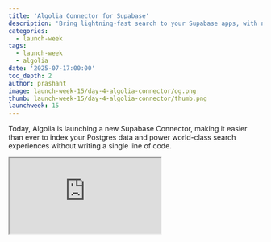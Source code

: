 ```yaml
---
title: 'Algolia Connector for Supabase'
description: 'Bring lightning-fast search to your Supabase apps, with no code required.'
categories:
  - launch-week
tags:
  - launch-week
  - algolia
date: '2025-07-17:00:00'
toc_depth: 2
author: prashant
image: launch-week-15/day-4-algolia-connector/og.png
thumb: launch-week-15/day-4-algolia-connector/thumb.png
launchweek: 15
---
```


Today, Algolia is launching a new Supabase Connector, making it easier than ever to index your Postgres data and power world-class search experiences without writing a single line of code.

<div className="video-container mb-8">
  <iframe
    className="w-full"
    src="https://www.youtube-nocookie.com/embed/sLr6-K7_Av8"
    title="How to Integrate Algolia with Your Supabase Project"
    allow="accelerometer; autoplay; clipboard-write; encrypted-media; fullscreen; gyroscope; picture-in-picture; web-share"
    allowfullscreen
  />
</div>

With just a few clicks, you can connect your Supabase database to Algolia, select the tables you want to sync, and configure how often the data updates. Algolia handles the rest. You get a fast, reliable, scalable search index, and your team gets to focus on building.

## Partners Integrating with Supabase

Supabase is more than a backend. It is a growing ecosystem of tools that work well together so developers can build faster, scale more easily, and stay focused on their product.

Partners like Algolia bring best-in-class functionality (in Algolia’s case, fast and flexible search) directly into the Supabase workflow. For developers, that means fewer workarounds, no glue code, and a smoother path from idea to production.

For partners, integrating with Supabase means more than technical compatibility. It means product visibility to tens of thousands of active projects. Supabase regularly features integrations in our docs, Launch Weeks, blog, and community programs. Developers discover and adopt your product in the context where they’re already building.

Read on to see how the Algolia Connector for Supabase works.

## How to use Algolia Connector for Supabase

To get started with Algolia’s connector, prepare the data in your Supabase database, create Supabase as a source in Algolia’s dashboard, set up your Algolia index and configure your sync job. Here’s how you can [get started](https://www.algolia.com/doc/guides/sending-and-managing-data/send-and-update-your-data/connectors/supabase) in just a few minutes.

### 1. Prepare your data in Supabase

Before you connect to Algolia, you will want to ensure all the fields you want to make searchable are in one place. If the fields you want to index live in more than one table, you can stitch them together in a [Postgres View](/docs/guides/graphql/views), allowing Algolia’s connector to get all the data you want to index.

For example, imagine you’re creating an app that allows you to easily find a movie to watch. You want to search across movie titles, genres, rating and actors. However, movies and actors are in two separate tables. You can create a view (e.g., `movies_view`) that combines the columns you need:

```sql
create view movies_view as
  select
    m.id as objectID, -- Algolia’s unique key
    m.title,
    array_agg(distinct c.actor_name) as actor_name,
    m.genre,
    m.rating,
    m.vote_count
  from
    movies as m
    left join movie_cast as c on c.movie_id = m.id
  group by m.id, m.title, m.rating, m.vote_count;
```

Later in the Algolia dashboard, you will be able to pick exactly which columns you want to index.

### 2. Go to Algolia dashboard

1. In Algolia, go to [Data Sources → Connectors](https://dashboard.algolia.com/connectors)
2. Find "Supabase" in the list and click [Connect](https://dashboard.algolia.com/connectors/supabase/create)

### 3. Configure your data source

First, you will need to fill in your Supabase connection info. From the Supabase dashboard:

1. Click the [Connect](/dashboard/project/_?showConnect=true) button found in the top of our header
2. Scroll down to **Connection Info → Transaction Pooler** and copy **host**, **port**, **database name**, and **username**
3. Paste the database credentials into the Algolia setup screen
4. Enter your Supabase database **password**
5. Select your **schema** (usually `public`)
6. Give your source a name like `supabase_movies`
7. Algolia will check the connection and confirm your credentials

### 4. Configure your destination

Once you create Supabase as a data source, you'll need to tell Algolia where to index your data.

1. Select an existing or create a new Algolia index (e.g. `supabase_movies_index`)
2. Add Index Credentials to this destination by clicking **Create one for me**
3. Click **Create destination**

### 5. Configure your task and run your sync job

1. Choose how often you want it to sync your data (e.g. every 6 hours)
2. Pick whether to do full syncs or partial updates
3. Select the table or view you want to index. We recommend selecting only one table or view for each index
4. Choose your [objectID](https://www.algolia.com/doc/guides/sending-and-managing-data/prepare-your-data/in-depth/what-is-in-a-record/#unique-record-identifier) (usually your primary key)

Once configured, create the task. Algolia will start syncing records from Supabase into your search index (in the YouTube demo above, 8,800+ movie records were synced in under a minute).

You can now instantly search your Supabase data using Algolia's lightning-fast API.

## No more data pipelines. Just fast search.

With the Algolia + Supabase connector, you don’t need to build or maintain custom data pipelines. With Algolia, you don’t need to worry about scaling your own search infrastructure. With Algolia’s API clients, you just connect and go.

## Getting Started

1. [Supabase](/dashboard)
2. [Algolia](https://dashboard.algolia.com/users/sign_up)

